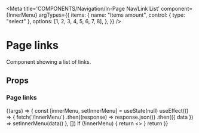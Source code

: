 
<Meta
  title='COMPONENTS/Navigation/In-Page Nav/Link List'
  component={InnerMenu}
  argTypes={{
    items: {
      name: "Items amount",
      control: { type: "select" },
      options: [1, 2, 3, 4, 5, 6, 7, 8],
    },
  }}
/>

# Page links

Component showing a list of links.

## Props

<Props of={InnerMenu} />

### Page links

<Preview>
  <Story name='Link List' args={{ items: 8 }}>
    {(args) => {
      const [innerMenu, setInnerMenu] = useState(null)
      useEffect(() => {
        fetch(`/innerMenu`)
          .then((response) => response.json())
          .then(({ data }) => setInnerMenu(data))
      }, [])
      if (!innerMenu) {
        return <></>
      }
      return <InnerMenu items={innerMenu.slice(0, args.items)} />
    }}
  </Story>
</Preview>
